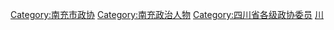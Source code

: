 [[Category:南充市政协|Category:南充市政协]]
[[Category:南充政治人物|Category:南充政治人物]]
[[Category:四川省各级政协委员|Category:四川省各级政协委员]]
[[Category:设区的市政协委员|川]]